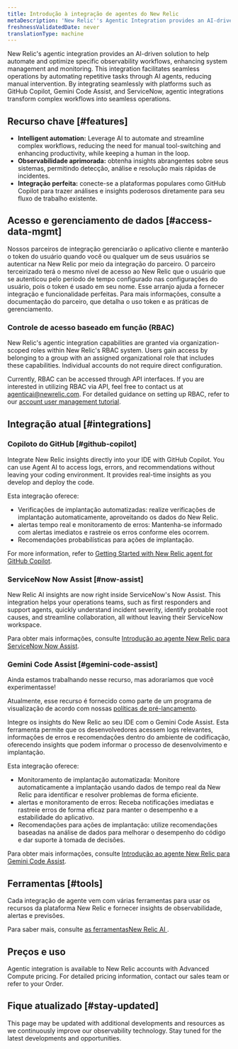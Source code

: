 ```yaml
---
title: Introdução à integração de agentes do New Relic
metaDescription: 'New Relic''s Agentic Integration provides an AI-driven solution to automate and optimize observability workflows, enhancing system management and monitoring.'
freshnessValidatedDate: never
translationType: machine
---
```


New Relic&apos;s agentic integration provides an AI-driven solution to help automate and optimize specific observability workflows, enhancing system management and monitoring. This integration facilitates seamless operations by automating repetitive tasks through AI agents, reducing manual intervention. By integrating seamlessly with platforms such as GitHub Copilot, Gemini Code Assist, and ServiceNow, agentic integrations transform complex workflows into seamless operations.

## Recurso chave [#features]

* **Intelligent automation:** Leverage AI to automate and streamline complex workflows, reducing the need for manual tool-switching and enhancing productivity, while keeping a human in the loop.
* **Observabilidade aprimorada:** obtenha insights abrangentes sobre seus sistemas, permitindo detecção, análise e resolução mais rápidas de incidentes.
* **Integração perfeita:** conecte-se a plataformas populares como GitHub Copilot para trazer análises e insights poderosos diretamente para seu fluxo de trabalho existente.

## Acesso e gerenciamento de dados [#access-data-mgmt]

Nossos parceiros de integração gerenciarão o aplicativo cliente e manterão o token do usuário quando você ou qualquer um de seus usuários se autenticar na New Relic por meio da integração do parceiro. O parceiro terceirizado terá o mesmo nível de acesso ao New Relic que o usuário que se autenticou pelo período de tempo configurado nas configurações do usuário, pois o token é usado em seu nome. Esse arranjo ajuda a fornecer integração e funcionalidade perfeitas. Para mais informações, consulte a documentação do parceiro, que detalha o uso token e as práticas de gerenciamento.

### Controle de acesso baseado em função (RBAC)

New Relic&apos;s agentic integration capabilities are granted via organization-scoped roles within New Relic&apos;s RBAC system. Users gain access by belonging to a group with an assigned organizational role that includes these capabilities. Individual accounts do not require direct configuration.

Currently, RBAC can be accessed through API interfaces. If you are interested in utilizing RBAC via API, feel free to contact us at [agenticai@newrelic.com](mailto:agenticai@newrelic.com). For detailed guidance on setting up RBAC, refer to our [account user management tutorial](/docs/accounts/accounts-billing/new-relic-one-user-management/account-user-mgmt-tutorial).

## Integração atual [#integrations]

### Copiloto do GitHub [#github-copilot]

Integrate New Relic insights directly into your IDE with GitHub Copilot. You can use Agent AI to access logs, errors, and recommendations without leaving your coding environment. It provides real-time insights as you develop and deploy the code.

Esta integração oferece:

* Verificações de implantação automatizadas: realize verificações de implantação automaticamente, aproveitando os dados do New Relic.
* alertas tempo real e monitoramento de erros: Mantenha-se informado com alertas imediatos e rastreie os erros conforme eles ocorrem.
* Recomendações probabilísticas para ações de implantação.

For more information, refer to [Getting Started with New Relic agent for GitHub Copilot](/docs/agentic-ai/agentic-integration/github-copilot-integration).

### ServiceNow Now Assist [#now-assist]

New Relic AI insights are now right inside ServiceNow&apos;s Now Assist. This integration helps your operations teams, such as first responders and support agents, quickly understand incident severity, identify probable root causes, and streamline collaboration, all without leaving their ServiceNow workspace.

Para obter mais informações, consulte [Introdução ao agente New Relic para ServiceNow Now Assist](/docs/agentic-ai/agentic-integration/servicenow-integration).

### Gemini Code Assist [#gemini-code-assist]

<Callout title="visualização">
  Ainda estamos trabalhando nesse recurso, mas adoraríamos que você experimentasse!

  Atualmente, esse recurso é fornecido como parte de um programa de visualização de acordo com nossas [políticas de pré-lançamento](/docs/licenses/license-information/referenced-policies/new-relic-pre-release-policy).
</Callout>

Integre os insights do New Relic ao seu IDE com o Gemini Code Assist. Esta ferramenta permite que os desenvolvedores acessem logs relevantes, informações de erros e recomendações dentro do ambiente de codificação, oferecendo insights que podem informar o processo de desenvolvimento e implantação.

Esta integração oferece:

* Monitoramento de implantação automatizada: Monitore automaticamente a implantação usando dados de tempo real da New Relic para identificar e resolver problemas de forma eficiente.
* alertas e monitoramento de erros: Receba notificações imediatas e rastreie erros de forma eficaz para manter o desempenho e a estabilidade do aplicativo.
* Recomendações para ações de implantação: utilize recomendações baseadas na análise de dados para melhorar o desempenho do código e dar suporte à tomada de decisões.

Para obter mais informações, consulte [Introdução ao agente New Relic para Gemini Code Assist](/docs/agentic-ai/agentic-integration/gemini-integration).

## Ferramentas [#tools]

Cada integração de agente vem com várias ferramentas para usar os recursos da plataforma New Relic e fornecer insights de observabilidade, alertas e previsões.

Para saber mais, consulte [as ferramentasNew Relic AI ](/docs/agentic-ai/tools).

## Preços e uso

Agentic integration is available to New Relic accounts with Advanced Compute pricing. For detailed pricing information, contact our sales team or refer to your Order.

## Fique atualizado [#stay-updated]

This page may be updated with additional developments and resources as we continuously improve our observability technology. Stay tuned for the latest developments and opportunities.